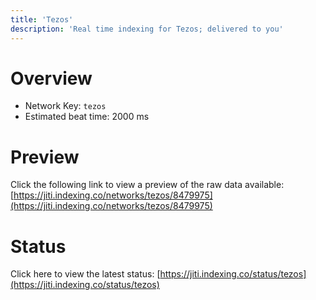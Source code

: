 ```yaml
---
title: 'Tezos'
description: 'Real time indexing for Tezos; delivered to you'
---
```


# Overview
- Network Key: `tezos`
- Estimated beat time: 2000 ms

# Preview
Click the following link to view a preview of the raw data available: [https://jiti.indexing.co/networks/tezos/8479975](https://jiti.indexing.co/networks/tezos/8479975)

# Status
Click here to view the latest status: [https://jiti.indexing.co/status/tezos](https://jiti.indexing.co/status/tezos)
